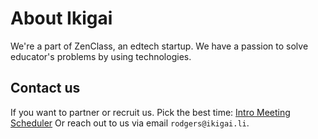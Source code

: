 # About Ikigai

We're a part of ZenClass, an edtech startup.
We have a passion to solve educator's problems by using technologies.

## Contact us
If you want to partner or recruit us. Pick the best time: [Intro Meeting Scheduler](https://t59az33fvnq.larksuite.com/scheduler/971c230d7a93039c)
Or reach out to us via email `rodgers@ikigai.li`.
